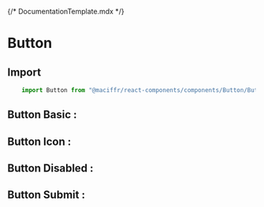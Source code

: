 {/* DocumentationTemplate.mdx */}


<Meta
    of={ButtonStories}
/>

# Button

## Import
```js
    import Button from "@maciffr/react-components/components/Button/Button";
```

## Button Basic :
<div className="mcf-container">
    <div className="mcf-row">
        <Canvas of={ButtonStories.Basic} sourceState="shown" className="mcf-col"/>
        <Controls of={ButtonStories.Basic} className="mcf-col" />
    </div>
</div>

## Button Icon :
<div className="mcf-container">
    <div className="mcf-row">
        <Canvas of={ButtonStories.Icon} sourceState="shown" className="mcf-col"/>
        <Controls of={ButtonStories.Icon} className="mcf-col" />
    </div>
</div>

## Button Disabled :
<div className="mcf-container">
    <div className="mcf-row">
        <Canvas of={ButtonStories.Disabled} sourceState="shown" className="mcf-col"/>
        <Controls of={ButtonStories.Disabled} className="mcf-col" />
    </div>
</div>

## Button Submit :
<div className="mcf-container">
    <div className="mcf-row">
        <Canvas of={ButtonStories.Submit} sourceState="shown" className="mcf-col"/>
        <Controls of={ButtonStories.Submit} className="mcf-col" />
    </div>
</div>
